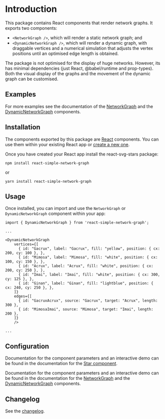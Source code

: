 
<Meta title="Introduction" />

# Introduction

This package contains React components that render network graphs.
It exports two components:

- `<NetworkGraph />`, which will render a static network graph; and
- `<DynamicNetworkGraph />`, which will render a dynamic graph, with draggable vertices and a numerical simulation that adjusts the vertex positions until an optimised edge length is obtained.

<Canvas of={DynamicNetworkGraphStories.Māhutonga} />

The package is not optimised for the display of huge networks.
However, its has minimal dependencies (just React, @babel/runtime and prop-types).
Both the visual display of the graphs and the movement of the dynamic graph can be customised.

## Examples

For more examples see the documentation of the [NetworkGraph](../?path=/docs/examples-networkgraph--docs) and the [DynamicNetworkGraph](../?path=/docs/examples-dynamicnetworkgraph--docs) components.

## Installation

The components exported by this package are [React](https://react.dev/) components.
You can use them within your existing React app or [create a new one](https://react.dev/learn/start-a-new-react-project).

Once you have created your React app install the react-svg-stars package:

```
npm install react-simple-network-graph
```

or

```
yarn install react-simple-network-graph
```

## Usage

Once installed, you can import and use the `NetworkGraph` or `DynamicNetworkGraph` component within your app:

```
import { DynamicNetworkGraph } from 'react-simple-network-graph';

...

<DynamicNetworkGraph
    vertices={[
      { id: "Gacrux", label: "Gacrux", fill: "yellow", position: { cx: 200, cy: 100 }, },
      { id: "Mimosa", label: "Mimosa", fill: "white", position: { cx: 100, cy: 150 }, },
      { id: "Acrux", label: "Acrux", fill: "white", position: { cx: 200, cy: 250 }, },
      { id: "Imai", label: "Imai", fill: "white", position: { cx: 300, cy: 125 }, },
      { id: "Ginan", label: "Ginan", fill: "lightblue", position: { cx: 240, cy: 250 }, },
    ]}
    edges={[
      { id: "GacruxAcrux", source: "Gacrux", target: "Acrux", length: 300 },
      { id: "MimosaImai", source: "Mimosa", target: "Imai", length: 200 },
    ]}
    />

...
```

## Configuration

Documentation for the component parameters and an interactive demo can be found in the documentation for the [Star component](../?path=/docs/library-star--docs).

Documentation for the component parameters and an interactive demo can be found in the documentation for the
[NetworkGraph](../?path=/docs/examples-networkgraph--docs) and the [DynamicNetworkGraph](../?path=/docs/examples-dynamicnetworkgraph--docs) components.

## Changelog

See the [changelog](../?path=/docs/changelog--docs).
